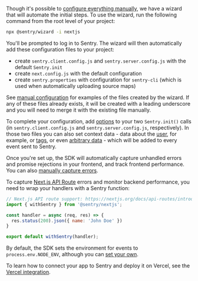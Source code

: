 Though it's possible to [configure everything manually](/platforms/javascript/guides/nextjs/manual-setup/), we have a wizard that will automate the initial steps. To use the wizard, run the following command from the root level of your project:

```bash
npx @sentry/wizard -i nextjs
```

You'll be prompted to log in to Sentry. The wizard will then automatically add these configuration files to your project:

- create `sentry.client.config.js` and `sentry.server.config.js` with the default `Sentry.init`
- create `next.config.js` with the default configuration
- create `sentry.properties` with configuration for `sentry-cli` (which is used when automatically uploading source maps)

See [manual configuration](/platforms/javascript/guides/nextjs/manual-setup/) for examples of the files created by the wizard. If any of these files already exists, it will be created with a leading underscore and you will need to merge it with the existing file manually.

To complete your configuration, add [options](/platforms/javascript/configuration/) to your two `Sentry.init()` calls (in `sentry.client.config.js` and `sentry.server.config.js`, respectively). In those two files you can also set context data - data about the [user](/platforms/javascript/enriching-events/identify-user/), for example, or [tags](/platforms/javascript/enriching-events/tags/), or even [arbitrary data](/platforms/javascript/enriching-events/context/) - which will be added to every event sent to Sentry.

Once you're set up, the SDK will automatically capture unhandled errors and promise rejections in your frontend, and track frontend performance. You can also [manually capture errors](/platforms/javascript/guides/nextjs/usage).

To capture [Next.js API Route](https://nextjs.org/docs/api-routes/introduction) errors and monitor backend performance, you need to wrap your handlers with a Sentry function:

```javascript
// Next.js API route support: https://nextjs.org/docs/api-routes/introduction
import { withSentry } from '@sentry/nextjs';

const handler = async (req, res) => {
  res.status(200).json({ name: 'John Doe' })
}

export default withSentry(handler);
```

By default, the SDK sets the environment for events to `process.env.NODE_ENV`, although you can [set your own](/platforms/javascript/guides/nextjs/configuration/environments/).

To learn how to connect your app to Sentry and deploy it on Vercel, see the [Vercel integration](/product/integrations/vercel/).
